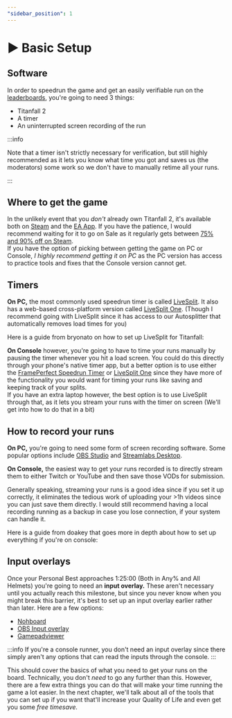 ```yaml
---
"sidebar_position": 1
---
```



# ▶ Basic Setup

## Software

In order to speedrun the game and get an easily verifiable run on the [leaderboards](https://www.speedrun.com/titanfall\_2), you're going to need 3 things:

* Titanfall 2
* A timer
* An uninterrupted screen recording of the run

:::info

Note that a timer isn't strictly necessary for verification, but still highly recommended as it lets you know what time you got and saves us (the moderators) some work so we don't have to manually retime all your runs.

:::

## Where to get the game

In the unlikely event that you _don't_ already own Titanfall 2, it's available both on [Steam](https://store.steampowered.com/app/1237970/Titanfall\_2/) and the [EA App](https://www.ea.com/de-de/games/titanfall/titanfall-2/buy/pc). If you have the patience, I would recommend waiting for it to go on Sale as it regularly gets between [75% and 90% off on Steam](https://steamdb.info/app/1237970/).<br/>
If you have the option of picking between getting the game on PC or Console, _I highly recommend getting it on PC_ as the PC version has access to practice tools and fixes that the Console version cannot get.

## Timers

**On PC,** the most commonly used speedrun timer is called [LiveSplit](http://livesplit.org/). It also has a web-based cross-platform version called [LiveSplit One](https://one.livesplit.org/). (Though I recommend going with LiveSplit since it has access to our Autosplitter that automatically removes load times for you)

Here is a guide from bryonato on how to set up LiveSplit for Titanfall:

<YouTube youTubeId="KpaaNm1-6LM" />

**On Console** however, you're going to have to time your runs manually by pausing the timer whenever you hit a load screen. You could do this directly through your phone's native timer app, but a better option is to use either the [FramePerfect Speedrun Timer](https://play.google.com/store/apps/details?id=com.futuretrostudios.frameperfect) or [LiveSplit One](https://one.livesplit.org/) since they have more of the functionality you would want for timing your runs like saving and keeping track of your splits.<br/>
If you have an extra laptop however, the best option is to use LiveSplit through that, as it lets you stream your runs with the timer on screen (We'll get into how to do that in a bit)

## How to record your runs

**On PC,** you're going to need some form of screen recording software. Some popular options include [OBS Studio](https://obsproject.com/) and [Streamlabs Desktop](https://streamlabs.com/streamlabs-live-streaming-software).

**On Console,** the easiest way to get your runs recorded is to directly stream them to either Twitch or YouTube and then save those VODs for submission.

Generally speaking, streaming your runs is a good idea since if you set it up correctly, it eliminates the tedious work of uploading your >1h videos since you can just save them directly. I would still recommend having a local recording running as a backup in case you lose connection, if your system can handle it.

Here is a guide from doakey that goes more in depth about how to set up everything if you're on console:

<YouTube youTubeId="RIRPoeRS2BQ" />

## Input overlays

Once your Personal Best approaches 1:25:00 (Both in Any% and All Helmets) you're going to need an **input overlay.** These aren't necessary until you actually reach this milestone, but since you never know when you might break this barrier, it's best to set up an input overlay earlier rather than later. Here are a few options:

* [Nohboard](https://github.com/ThoNohT/NohBoard/releases)
* [OBS Input overlay](https://obsproject.com/forum/resources/input-overlay.552/)
* [Gamepadviewer](https://gamepadviewer.com/)

:::info 
If you're a console runner, you don't need an input overlay since there simply aren't any options that can read the inputs through the console.
:::

This should cover the basics of what you need to get your runs on the board. Technically, you don't _need_ to go any further than this. However, there are a few extra things you can do that will make your time running the game a lot easier. In the next chapter, we'll talk about all of the tools that you can set up if you want that'll increase your Quality of Life and even get you some _free timesave._
